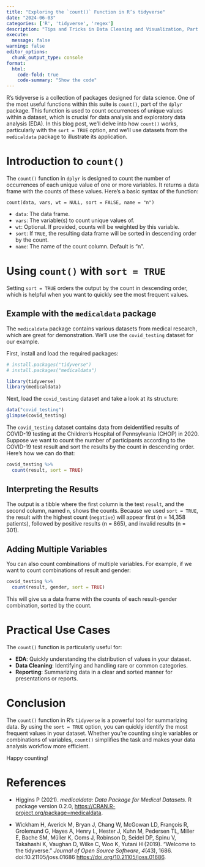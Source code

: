 ```yaml
---
title: "Exploring the `count()` Function in R’s tidyverse"
date: "2024-06-03"
categories: ['R', 'tidyverse', 'regex']
description: "Tips and Tricks in Data Cleaning and Visualization, Part III."
execute: 
  message: false
warning: false
editor_options: 
  chunk_output_type: console
format: 
  html:
    code-fold: true
    code-summary: "Show the code"
---
```

  
  R's tidyverse is a collection of packages designed for data science. One of the most useful functions within this suite is `count()`, part of the `dplyr` package. This function is used to count occurrences of unique values within a dataset, which is crucial for data analysis and exploratory data analysis (EDA). In this blog post, we'll delve into how `count()` works, particularly with the `sort = TRUE` option, and we'll use datasets from the `medicaldata` package to illustrate its application.

# Introduction to `count()`

The `count()` function in `dplyr` is designed to count the number of occurrences of each unique value of one or more variables. It returns a data frame with the counts of these values. Here's a basic syntax of the function:
  
  `count(data, vars, wt = NULL, sort = FALSE, name = "n")`

-   `data`: The data frame.
-   `vars`: The variable(s) to count unique values of.
-   `wt`: Optional. If provided, counts will be weighted by this variable.
-   `sort`: If `TRUE`, the resulting data frame will be sorted in descending order by the count.
-   `name`: The name of the count column. Default is "n".

# Using `count()` with `sort = TRUE`

Setting `sort = TRUE` orders the output by the count in descending order, which is helpful when you want to quickly see the most frequent values.

## Example with the `medicaldata` package

The `medicaldata` package contains various datasets from medical research, which are great for demonstration. We'll use the `covid_testing` dataset for our example.

First, install and load the required packages:

```r
# install.packages("tidyverse")
# install.packages("medicaldata")

library(tidyverse)
library(medicaldata)
```

Next, load the `covid_testing` dataset and take a look at its structure:

```r
data("covid_testing")
glimpse(covid_testing)
```

The `covid_testing` dataset contains data from deidentified results of COVID-19 testing at the Children's Hospital of Pennsylvania (CHOP) in 2020. Suppose we want to count the number of participants according to the COVID-19 test result and sort the results by the count in descending order. Here's how we can do that:

```r
covid_testing %>%
  count(result, sort = TRUE)
```

## Interpreting the Results

The output is a tibble where the first column is the test `result`, and the second column, named `n`, shows the counts. Because we used `sort = TRUE`, the result with the highest count (`negative`) will appear first (n = 14,358 patients), followed by positive results (n = 865), and invalid results (n = 301).

## Adding Multiple Variables

You can also count combinations of multiple variables. For example, if we want to count combinations of result and gender:

```r
covid_testing %>%
  count(result, gender, sort = TRUE)
```

This will give us a data frame with the counts of each result-gender combination, sorted by the count.

# Practical Use Cases

The `count()` function is particularly useful for:

-   **EDA**: Quickly understanding the distribution of values in your dataset.
-   **Data Cleaning**: Identifying and handling rare or common categories.
-   **Reporting**: Summarizing data in a clear and sorted manner for presentations or reports.

# Conclusion

The `count()` function in R's `tidyverse` is a powerful tool for summarizing data. By using the `sort = TRUE` option, you can quickly identify the most frequent values in your dataset. Whether you're counting single variables or combinations of variables, `count()` simplifies the task and makes your data analysis workflow more efficient.

Happy counting!

# References

-   Higgins P (2021). *medicaldata: Data Package for Medical Datasets*. R package version 0.2.0, <https://CRAN.R-project.org/package=medicaldata>.

-   Wickham H, Averick M, Bryan J, Chang W, McGowan LD, François R, Grolemund G, Hayes A, Henry L, Hester J, Kuhn M, Pedersen TL, Miller E, Bache SM, Müller K, Ooms J, Robinson D, Seidel DP, Spinu V, Takahashi K, Vaughan D, Wilke C, Woo K, Yutani H (2019). "Welcome to the tidyverse." *Journal of Open Source Software*, *4*(43), 1686. doi:10.21105/joss.01686 <https://doi.org/10.21105/joss.01686>.
